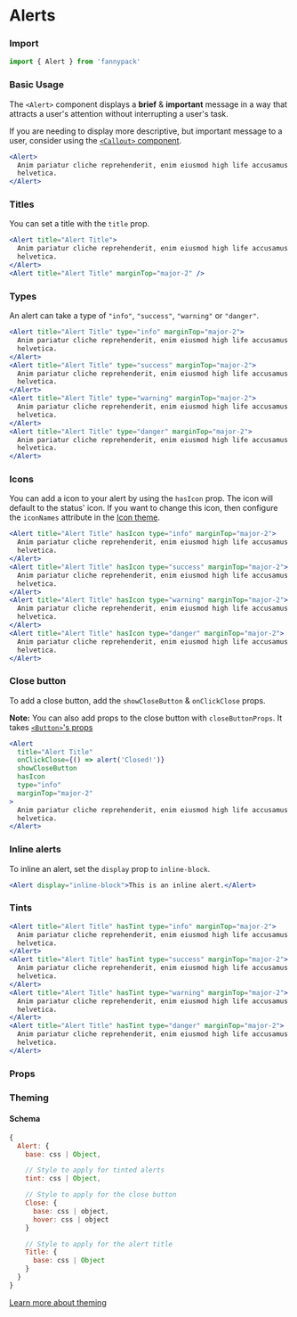 
# Alerts

### Import

```jsx
import { Alert } from 'fannypack'
```

### Basic Usage

The `<Alert>` component displays a **brief** & **important** message in a way that attracts a user's attention without interrupting a user's task.

If you are needing to display more descriptive, but important message to a user, consider using the [`<Callout>` component](/components/callout).

```.jsx
<Alert>
  Anim pariatur cliche reprehenderit, enim eiusmod high life accusamus terry richardson ad squid. Nihil anim keffiyeh
  helvetica.
</Alert>
```

### Titles

You can set a title with the `title` prop.

```.jsx
<Alert title="Alert Title">
  Anim pariatur cliche reprehenderit, enim eiusmod high life accusamus terry richardson ad squid. Nihil anim keffiyeh
  helvetica.
</Alert>
<Alert title="Alert Title" marginTop="major-2" />
```

### Types

An alert can take a type of `"info"`, `"success"`, `"warning"` or `"danger"`.

```.jsx
<Alert title="Alert Title" type="info" marginTop="major-2">
  Anim pariatur cliche reprehenderit, enim eiusmod high life accusamus terry richardson ad squid. Nihil anim keffiyeh
  helvetica.
</Alert>
<Alert title="Alert Title" type="success" marginTop="major-2">
  Anim pariatur cliche reprehenderit, enim eiusmod high life accusamus terry richardson ad squid. Nihil anim keffiyeh
  helvetica.
</Alert>
<Alert title="Alert Title" type="warning" marginTop="major-2">
  Anim pariatur cliche reprehenderit, enim eiusmod high life accusamus terry richardson ad squid. Nihil anim keffiyeh
  helvetica.
</Alert>
<Alert title="Alert Title" type="danger" marginTop="major-2">
  Anim pariatur cliche reprehenderit, enim eiusmod high life accusamus terry richardson ad squid. Nihil anim keffiyeh
  helvetica.
</Alert>
```

### Icons

You can add a icon to your alert by using the `hasIcon` prop. The icon will default to the status' icon. If you want to change this icon, then configure the `iconNames` attribute in the [Icon theme](/components/icon#theming).

```.jsx
<Alert title="Alert Title" hasIcon type="info" marginTop="major-2">
  Anim pariatur cliche reprehenderit, enim eiusmod high life accusamus terry richardson ad squid. Nihil anim keffiyeh
  helvetica.
</Alert>
<Alert title="Alert Title" hasIcon type="success" marginTop="major-2">
  Anim pariatur cliche reprehenderit, enim eiusmod high life accusamus terry richardson ad squid. Nihil anim keffiyeh
  helvetica.
</Alert>
<Alert title="Alert Title" hasIcon type="warning" marginTop="major-2">
  Anim pariatur cliche reprehenderit, enim eiusmod high life accusamus terry richardson ad squid. Nihil anim keffiyeh
  helvetica.
</Alert>
<Alert title="Alert Title" hasIcon type="danger" marginTop="major-2">
  Anim pariatur cliche reprehenderit, enim eiusmod high life accusamus terry richardson ad squid. Nihil anim keffiyeh
  helvetica.
</Alert>
```

### Close button

To add a close button, add the `showCloseButton` & `onClickClose` props.

**Note:** You can also add props to the close button with `closeButtonProps`. It takes [`<Button>`'s props](/components/button)

```.jsx
<Alert
  title="Alert Title"
  onClickClose={() => alert('Closed!')}
  showCloseButton
  hasIcon
  type="info"
  marginTop="major-2"
>
  Anim pariatur cliche reprehenderit, enim eiusmod high life accusamus terry richardson ad squid. Nihil anim keffiyeh
  helvetica.
</Alert>
```

### Inline alerts

To inline an alert, set the `display` prop to `inline-block`.

```.jsx
<Alert display="inline-block">This is an inline alert.</Alert>
```

### Tints

```.jsx
<Alert title="Alert Title" hasTint type="info" marginTop="major-2">
  Anim pariatur cliche reprehenderit, enim eiusmod high life accusamus terry richardson ad squid. Nihil anim keffiyeh
  helvetica.
</Alert>
<Alert title="Alert Title" hasTint type="success" marginTop="major-2">
  Anim pariatur cliche reprehenderit, enim eiusmod high life accusamus terry richardson ad squid. Nihil anim keffiyeh
  helvetica.
</Alert>
<Alert title="Alert Title" hasTint type="warning" marginTop="major-2">
  Anim pariatur cliche reprehenderit, enim eiusmod high life accusamus terry richardson ad squid. Nihil anim keffiyeh
  helvetica.
</Alert>
<Alert title="Alert Title" hasTint type="danger" marginTop="major-2">
  Anim pariatur cliche reprehenderit, enim eiusmod high life accusamus terry richardson ad squid. Nihil anim keffiyeh
  helvetica.
</Alert>
```

### Props

<PropsTable component={Alert} />

### Theming

#### Schema

```jsx
{
  Alert: {
    base: css | Object,

    // Style to apply for tinted alerts
    tint: css | Object,

    // Style to apply for the close button
    Close: {
      base: css | object,
      hover: css | object
    }

    // Style to apply for the alert title
    Title: {
      base: css | Object
    }
  }
}
```

[Learn more about theming](/styling#theming)

